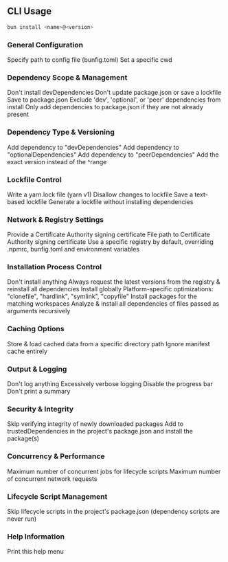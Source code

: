 ## CLI Usage

```sh terminal icon="terminal"
bun install <name>@<version>
```

### General Configuration

<ParamField path="--config" type="string">
  Specify path to config file (bunfig.toml)
</ParamField>

<ParamField path="--cwd" type="string">
  Set a specific cwd
</ParamField>

### Dependency Scope & Management

<ParamField path="--production" type="boolean">
  Don't install devDependencies
</ParamField>

<ParamField path="--no-save" type="boolean">
  Don't update package.json or save a lockfile
</ParamField>

<ParamField path="--save" type="boolean" default="true">
  Save to package.json
</ParamField>

<ParamField path="--omit" type="string">
  Exclude 'dev', 'optional', or 'peer' dependencies from install
</ParamField>

<ParamField path="--only-missing" type="boolean">
  Only add dependencies to package.json if they are not already present
</ParamField>

### Dependency Type & Versioning

<ParamField path="--dev" type="boolean">
  Add dependency to "devDependencies"
</ParamField>

<ParamField path="--optional" type="boolean">
  Add dependency to "optionalDependencies"
</ParamField>

<ParamField path="--peer" type="boolean">
  Add dependency to "peerDependencies"
</ParamField>

<ParamField path="--exact" type="boolean">
  Add the exact version instead of the ^range
</ParamField>

### Lockfile Control

<ParamField path="--yarn" type="boolean">
  Write a yarn.lock file (yarn v1)
</ParamField>

<ParamField path="--frozen-lockfile" type="boolean">
  Disallow changes to lockfile
</ParamField>

<ParamField path="--save-text-lockfile" type="boolean">
  Save a text-based lockfile
</ParamField>

<ParamField path="--lockfile-only" type="boolean">
  Generate a lockfile without installing dependencies
</ParamField>

### Network & Registry Settings

<ParamField path="--ca" type="string">
  Provide a Certificate Authority signing certificate
</ParamField>

<ParamField path="--cafile" type="string">
  File path to Certificate Authority signing certificate
</ParamField>

<ParamField path="--registry" type="string">
  Use a specific registry by default, overriding .npmrc, bunfig.toml and environment variables
</ParamField>

### Installation Process Control

<ParamField path="--dry-run" type="boolean">
  Don't install anything
</ParamField>

<ParamField path="--force" type="boolean">
  Always request the latest versions from the registry & reinstall all dependencies
</ParamField>

<ParamField path="--global" type="boolean">
  Install globally
</ParamField>

<ParamField path="--backend" type="string" default="clonefile">
  Platform-specific optimizations: "clonefile", "hardlink", "symlink", "copyfile"
</ParamField>

<ParamField path="--filter" type="string">
  Install packages for the matching workspaces
</ParamField>

<ParamField path="--analyze" type="boolean">
  Analyze & install all dependencies of files passed as arguments recursively
</ParamField>

### Caching Options

<ParamField path="--cache-dir" type="string">
  Store & load cached data from a specific directory path
</ParamField>

<ParamField path="--no-cache" type="boolean">
  Ignore manifest cache entirely
</ParamField>

### Output & Logging

<ParamField path="--silent" type="boolean">
  Don't log anything
</ParamField>

<ParamField path="--verbose" type="boolean">
  Excessively verbose logging
</ParamField>

<ParamField path="--no-progress" type="boolean">
  Disable the progress bar
</ParamField>

<ParamField path="--no-summary" type="boolean">
  Don't print a summary
</ParamField>

### Security & Integrity

<ParamField path="--no-verify" type="boolean">
  Skip verifying integrity of newly downloaded packages
</ParamField>

<ParamField path="--trust" type="boolean">
  Add to trustedDependencies in the project's package.json and install the package(s)
</ParamField>

### Concurrency & Performance

<ParamField path="--concurrent-scripts" type="number" default="5">
  Maximum number of concurrent jobs for lifecycle scripts
</ParamField>

<ParamField path="--network-concurrency" type="number" default="48">
  Maximum number of concurrent network requests
</ParamField>

### Lifecycle Script Management

<ParamField path="--ignore-scripts" type="boolean">
  Skip lifecycle scripts in the project's package.json (dependency scripts are never run)
</ParamField>

### Help Information

<ParamField path="--help" type="boolean">
  Print this help menu
</ParamField>
